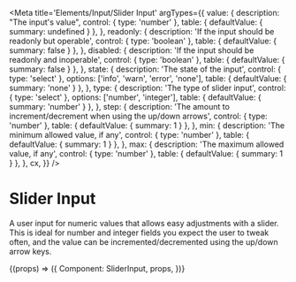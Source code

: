 
<Meta
  title='Elements/Input/Slider Input'
  argTypes={{
    value: {
      description: "The input's value",
      control: { type: 'number' },
      table: { defaultValue: { summary: undefined } },
    },
    readonly: {
      description: 'If the input should be readonly but operable',
      control: { type: 'boolean' },
      table: { defaultValue: { summary: false } },
    },
    disabled: {
      description: 'If the input should be readonly and inoperable',
      control: { type: 'boolean' },
      table: { defaultValue: { summary: false } },
    },
    state: {
      description: 'The state of the input',
      control: { type: 'select' },
      options: ['info', 'warn', 'error', 'none'],
      table: { defaultValue: { summary: 'none' } },
    },
    type: {
      description: 'The type of slider input',
      control: { type: 'select' },
      options: ['number', 'integer'],
      table: { defaultValue: { summary: 'number' } },
    },
    step: {
      description:
        'The amount to increment/decrement when using the up/down arrows',
      control: { type: 'number' },
      table: { defaultValue: { summary: 1 } },
    },
    min: {
      description: 'The minimum allowed value, if any',
      control: { type: 'number' },
      table: { defaultValue: { summary: 1 } },
    },
    max: {
      description: 'The maximum allowed value, if any',
      control: { type: 'number' },
      table: { defaultValue: { summary: 1 } },
    },
    cx,
  }}
/>

# Slider Input

A user input for numeric values that allows easy adjustments with a slider.
This is ideal for number and integer fields you expect the user to tweak often,
and the value can be incremented/decremented using the up/down arrow keys.

<Canvas>
  <Story name='SliderInput'>
    {(props) => ({
      Component: SliderInput,
      props,
    })}
  </Story>
</Canvas>
